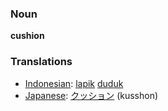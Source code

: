 === Noun ===

'''cushion'''

=== Translations ===
*[[Indonesian]]: [[lapik]] [[duduk]]
*[[Japanese]]: [[クッション]] (kusshon)